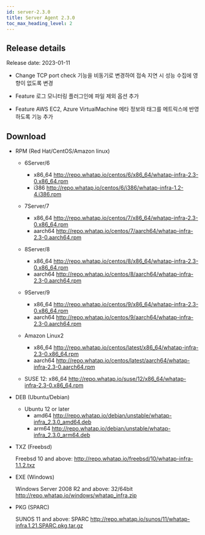 ```yaml
---
id: server-2.3.0
title: Server Agent 2.3.0
toc_max_heading_level: 2
---
```



## Release details

Release date: 2023-01-11

-   <Status>Change</Status> TCP port check 기능을 비동기로 변경하여 접속 지연 시 성능 수집에 영향이 없도록 변경

-   <Status>Feature</Status> 로그 모니터링 플러그인에 파일 제외 옵션 추가

-   <Status>Feature</Status> AWS EC2, Azure VirtualMachine 메타 정보와 태그를 메트릭스에 반영하도록 기능 추가

## Download

-   RPM (Red Hat/CentOS/Amazon linux)

    -   6Server/6 
        -   x86_64 http://repo.whatap.io/centos/6/x86_64/whatap-infra-2.3-0.x86_64.rpm 
        -   i386 http://repo.whatap.io/centos/6/i386/whatap-infra-1.2-4.i386.rpm

    -   7Server/7 
        -   x86_64 http://repo.whatap.io/centos/7/x86_64/whatap-infra-2.3-0.x86_64.rpm 
        -   aarch64 http://repo.whatap.io/centos/7/aarch64/whatap-infra-2.3-0.aarch64.rpm

    -   8Server/8 
        -   x86_64 http://repo.whatap.io/centos/8/x86_64/whatap-infra-2.3-0.x86_64.rpm 
        -   aarch64 http://repo.whatap.io/centos/8/aarch64/whatap-infra-2.3-0.aarch64.rpm

    -   9Server/9 
        -   x86_64 http://repo.whatap.io/centos/9/x86_64/whatap-infra-2.3-0.x86_64.rpm 
        -   aarch64 http://repo.whatap.io/centos/9/aarch64/whatap-infra-2.3-0.aarch64.rpm

    -   Amazon Linux2
        -   x86_64 http://repo.whatap.io/centos/latest/x86_64/whatap-infra-2.3-0.x86_64.rpm 
        -   aarch64 http://repo.whatap.io/centos/latest/aarch64/whatap-infra-2.3-0.aarch64.rpm

    -   SUSE 12: x86_64 http://repo.whatap.io/suse/12/x86_64/whatap-infra-2.3-0.x86_64.rpm

-   DEB (Ubuntu/Debian)
    -   Ubuntu 12 or later
        -   amd64 http://repo.whatap.io/debian/unstable/whatap-infra_2.3.0_amd64.deb
        -   arm64 http://repo.whatap.io/debian/unstable/whatap-infra_2.3.0_arm64.deb

-   TXZ (Freebsd)

    Freebsd 10 and above: http://repo.whatap.io/freebsd/10/whatap-infra-1.1.2.txz

-   EXE (Windows)

    Windows Server 2008 R2 and above: 32/64bit http://repo.whatap.io/windows/whatap_infra.zip

-   PKG (SPARC)

    SUNOS 11 and above: SPARC http://repo.whatap.io/sunos/11/whatap-infra.1.21.SPARC.pkg.tar.gz
